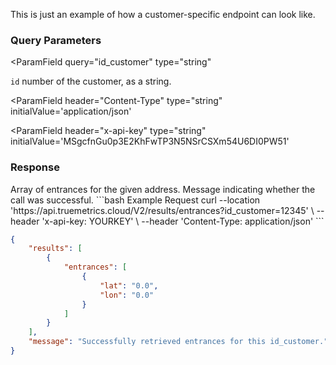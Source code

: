 
<Info> This is just an example of how a customer-specific endpoint can look like. </Info>


### Query Parameters

<ParamField
  query="id_customer"
  type="string"
>
  `id` number of the customer, as a string.
</ParamField>

<ParamField
  header="Content-Type"
  type="string"
  initialValue='application/json'
></ParamField>

<ParamField
  header="x-api-key"
  type="string"
  initialValue='MSgcfnGu0p3E2KhFwTP3N5NSrCSXm54U6DI0PW51'
></ParamField>

### Response

<ResponseField name="results" type="array">
  Array of entrances for the given address.
</ResponseField>

<ResponseField name="message" type="string">
  Message indicating whether the call was successful.
</ResponseField>

<RequestExample>
```bash Example Request
curl --location 'https://api.truemetrics.cloud/V2/results/entrances?id_customer=12345' \
--header 'x-api-key: YOURKEY' \
--header 'Content-Type: application/json'
```
</RequestExample>

<ResponseExample>

```json Response
{
    "results": [
        {
            "entrances": [
                {
                    "lat": "0.0",
                    "lon": "0.0"
                }
            ]
        }
    ],
    "message": "Successfully retrieved entrances for this id_customer."
}
```
</ResponseExample>
